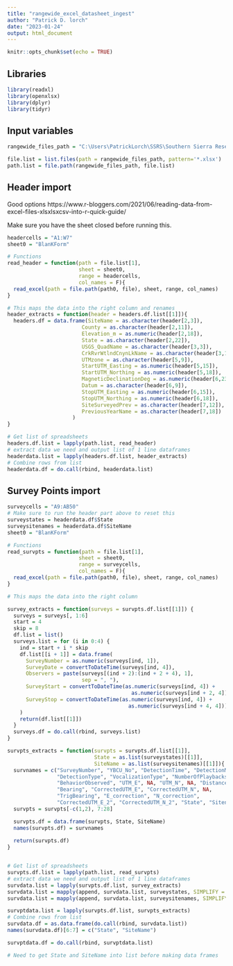 ```yaml
---
title: "rangewide_excel_datasheet_ingest"
author: "Patrick D. lorch"
date: "2023-01-24"
output: html_document
---
```


```r
knitr::opts_chunk$set(echo = TRUE)
```

## Libraries


```r
library(readxl)
library(openxlsx)
library(dplyr)
library(tidyr)
```

## Input variables

```r
rangewide_files_path = "C:\Users\PatrickLorch\SSRS\Southern Sierra Research Station - Documents\Projects\YBCU - Rangewide Surveys CSWG\Other Entity Data\NM Other Entity\USFS"

file.list = list.files(path = rangewide_files_path, pattern='*.xlsx')
path.list = file.path(rangewide_files_path, file.list)


```


## Header import

Good options
https://www.r-bloggers.com/2021/06/reading-data-from-excel-files-xlsxlsxcsv-into-r-quick-guide/

Make sure you have the sheet closed before running this.

```r
headercells = "A1:W7"
sheet0 = "BlanKForm"

# Functions
read_header = function(path = file.list[1], 
                       sheet = sheet0,
                       range = headercells,
                       col_names = F){
  read_excel(path = file.path(path0, file), sheet, range, col_names)
}

# This maps the data into the right column and renames
header_extracts = function(header = headers.df.list[[1]]){
  headers.df = data.frame(SiteName = as.character(header[2,3]),
                        County = as.character(header[2,11]),
                        Elevation_m = as.numeric(header[2,18]),
                        State = as.character(header[2,22]),
                        USGS_QuadName = as.character(header[3,3]),
                        CrkRvrWtlndCnynLkName = as.character(header[3,16]),
                        UTMzone = as.character(header[5,9]),
                        StartUTM_Easting = as.numeric(header[5,15]),
                        StartUTM_Northing = as.numeric(header[5,18]),
                        MagneticDeclinationDeg = as.numeric(header[6,23]),
                        Datum = as.character(header[6,9]),
                        StopUTM_Easting = as.numeric(header[6,15]),
                        StopUTM_Northing = as.numeric(header[6,18]),
                        SiteSurveyedPrev = as.character(header[7,12]),
                        PreviousYearName = as.character(header[7,18])
                     )
}

# Get list of spreadsheets
headers.df.list = lapply(path.list, read_header)
# extract data we need and output list of 1 line dataframes
headerdata.list = lapply(headers.df.list, header_extracts)
# Combine rows from list
headerdata.df = do.call(rbind, headerdata.list)

```

## Survey Points import


```r
surveycells = "A9:AB50"
# Make sure to run the header part above to reset this
surveystates = headerdata.df$State
surveysitenames = headerdata.df$SiteName
sheet0 = "BlanKForm"

# Functions
read_survpts = function(path = file.list[1], 
                       sheet = sheet0,
                       range = surveycells,
                       col_names = F){
  read_excel(path = file.path(path0, file), sheet, range, col_names)
}

# This maps the data into the right column

survey_extracts = function(surveys = survpts.df.list[[1]]) {
  surveys = surveys[, 1:6]
  start = 4
  skip = 8
  df.list = list()
  surveys.list = for (i in 0:4) {
    ind = start + i * skip
    df.list[[i + 1]] = data.frame(
      SurveyNumber = as.numeric(surveys[ind, 1]),
      SurveyDate = convertToDateTime(surveys[ind, 4]),
      Observers = paste(surveys[(ind + 2):(ind + 2 + 4), 1],
                        sep = ", "),
      SurveyStart = convertToDateTime(as.numeric(surveys[ind, 4]) +
                                        as.numeric(surveys[ind + 2, 4])),
      SurveyStop = convertToDateTime(as.numeric(surveys[ind, 4]) +
                                       as.numeric(surveys[ind + 4, 4]))
    )
    return(df.list[[1]])
  }
  surveys.df = do.call(rbind, surveys.list)
}

survpts_extracts = function(survpts = survpts.df.list[[1]],
                            State = as.list(surveystates)[[1]], 
                            SiteName = as.list(surveysitenames)[[1]]){
  survnames = c("SurveyNumber", "YBCU_No", "DetectionTime", "DetectionMethod",
                "DetectionType", "VocalizationType", "NumberOfPlaybacks",
                "BehaviorObserved", "UTM_E", NA, "UTM_N", NA, "Distance_m",
                "Bearing", "CorrectedUTM_E", "CorrectedUTM_N", NA,
                "TrigBearing", "E_correction", "N_correction",
                "CorrectedUTM_E_2", "CorrectedUTM_N_2", "State", "Sitename")
  survpts = survpts[-c(1,2), 7:28]

  survpts.df = data.frame(survpts, State, SiteName)
  names(survpts.df) = survnames
  
  return(survpts.df)
}


# Get list of spreadsheets
survpts.df.list = lapply(path.list, read_survpts)
# extract data we need and output list of 1 line dataframes
survdata.list = lapply(survpts.df.list, survey_extracts)
survdata.list = mapply(append, survdata.list, surveystates, SIMPLIFY = F)
survdata.list = mapply(append, survdata.list, surveysitenames, SIMPLIFY = F)

survptdata.list = lapply(survpts.df.list, survpts_extracts)
# Combine rows from list
survdata.df = as.data.frame(do.call(rbind, survdata.list))
names(survdata.df)[6:7] = c("State", "SiteName")

survptdata.df = do.call(rbind, survptdata.list)

# Need to get State and SiteName into list before making data frames
```


